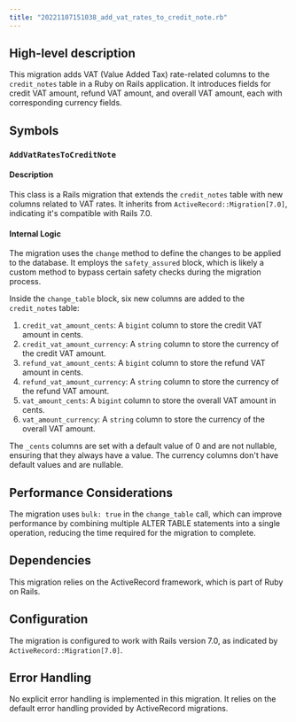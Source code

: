 ```yaml
---
title: "20221107151038_add_vat_rates_to_credit_note.rb"
---
```


## High-level description
This migration adds VAT (Value Added Tax) rate-related columns to the `credit_notes` table in a Ruby on Rails application. It introduces fields for credit VAT amount, refund VAT amount, and overall VAT amount, each with corresponding currency fields.

## Symbols

### `AddVatRatesToCreditNote`
#### Description
This class is a Rails migration that extends the `credit_notes` table with new columns related to VAT rates. It inherits from `ActiveRecord::Migration[7.0]`, indicating it's compatible with Rails 7.0.

#### Internal Logic
The migration uses the `change` method to define the changes to be applied to the database. It employs the `safety_assured` block, which is likely a custom method to bypass certain safety checks during the migration process.

Inside the `change_table` block, six new columns are added to the `credit_notes` table:

1. `credit_vat_amount_cents`: A `bigint` column to store the credit VAT amount in cents.
2. `credit_vat_amount_currency`: A `string` column to store the currency of the credit VAT amount.
3. `refund_vat_amount_cents`: A `bigint` column to store the refund VAT amount in cents.
4. `refund_vat_amount_currency`: A `string` column to store the currency of the refund VAT amount.
5. `vat_amount_cents`: A `bigint` column to store the overall VAT amount in cents.
6. `vat_amount_currency`: A `string` column to store the currency of the overall VAT amount.

The `_cents` columns are set with a default value of 0 and are not nullable, ensuring that they always have a value. The currency columns don't have default values and are nullable.

## Performance Considerations
The migration uses `bulk: true` in the `change_table` call, which can improve performance by combining multiple ALTER TABLE statements into a single operation, reducing the time required for the migration to complete.

## Dependencies
This migration relies on the ActiveRecord framework, which is part of Ruby on Rails.

## Configuration
The migration is configured to work with Rails version 7.0, as indicated by `ActiveRecord::Migration[7.0]`.

## Error Handling
No explicit error handling is implemented in this migration. It relies on the default error handling provided by ActiveRecord migrations.